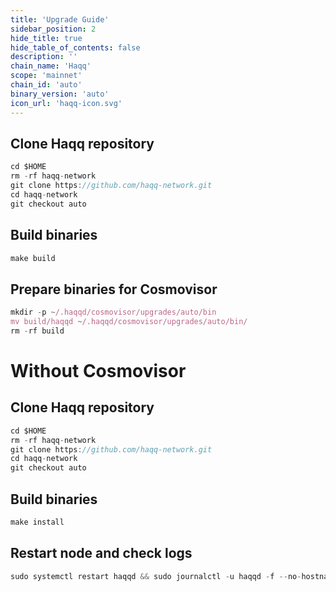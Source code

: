 ```yaml
---
title: 'Upgrade Guide'
sidebar_position: 2
hide_title: true
hide_table_of_contents: false
description: ''
chain_name: 'Haqq'
scope: 'mainnet'
chain_id: 'auto'
binary_version: 'auto'
icon_url: 'haqq-icon.svg'
---
```



<PageTitle
  iconUrl="img/haqq-icon.svg"
  title="Haqq Upgrade Guide"
  chainId="auto"
  version="auto"
/>

## Clone Haqq repository

```js
cd $HOME
rm -rf haqq-network
git clone https://github.com/haqq-network.git
cd haqq-network
git checkout auto
```

## Build binaries

```js
make build
```

## Prepare binaries for Cosmovisor

```js
mkdir -p ~/.haqqd/cosmovisor/upgrades/auto/bin
mv build/haqqd ~/.haqqd/cosmovisor/upgrades/auto/bin/
rm -rf build
```

# Without Cosmovisor

## Clone Haqq repository

```js
cd $HOME
rm -rf haqq-network
git clone https://github.com/haqq-network.git
cd haqq-network
git checkout auto
```

## Build binaries

```js
make install
```

## Restart node and check logs

```js
sudo systemctl restart haqqd && sudo journalctl -u haqqd -f --no-hostname -o cat
```
